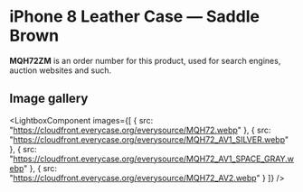 
# iPhone 8 Leather Case — Saddle Brown

<Callout type='info' emoji='👉🏻'>**MQH72ZM** is an order number for this product, used for search engines, auction websites and such.</Callout>

## Image gallery

<LightboxComponent
    images={[
      {
        src: "https://cloudfront.everycase.org/everysource/MQH72.webp"
      },
      {
        src: "https://cloudfront.everycase.org/everysource/MQH72_AV1_SILVER.webp"
      },
      {
        src: "https://cloudfront.everycase.org/everysource/MQH72_AV1_SPACE_GRAY.webp"
      },
      {
        src: "https://cloudfront.everycase.org/everysource/MQH72_AV2.webp"
      }
    ]}
  />
